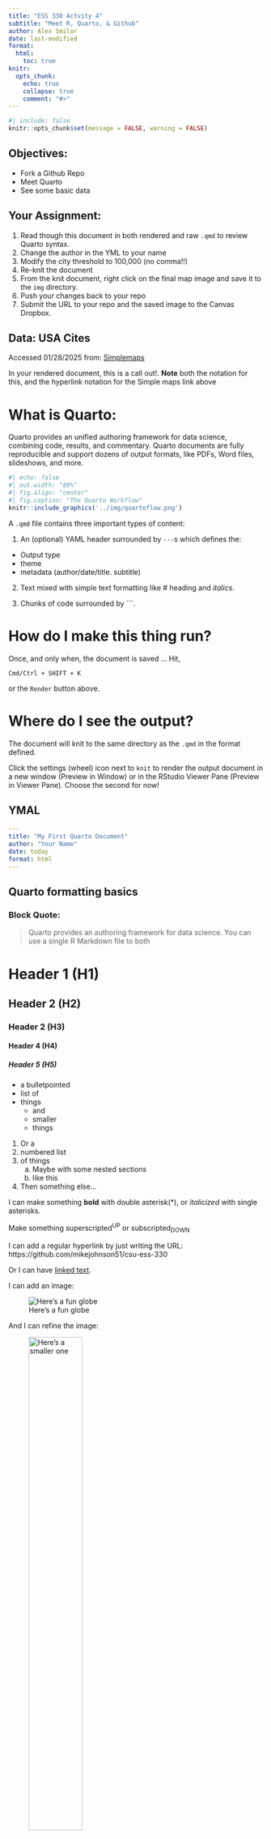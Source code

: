 ```yaml
---
title: "ESS 330 Actvity 4"
subtitle: "Meet R, Quarto, & Github"
author: Alex Smilor
date: last-modified
format:
  html:
    toc: true
knitr:
  opts_chunk: 
    echo: true
    collapse: true
    comment: "#>"
---
```


```r
#| include: false
knitr::opts_chunk$set(message = FALSE, warning = FALSE)
```

## Objectives:

-   Fork a Github Repo
-   Meet Quarto
-   See some basic data

## Your Assignment:

1.  Read though this document in both rendered and raw `.qmd` to review Quarto syntax.
2.  Change the author in the YML to your name
3.  Modify the city threshold to 100,000 (no comma!!)
4.  Re-knit the document
5.  From the knit document, right click on the final map image and save it to the `img` directory.
6.  Push your changes back to your repo
7.  Submit the URL to your repo and the saved image to the Canvas Dropbox.

## Data: USA Cites

Accessed 01/28/2025 from: [Simplemaps](https://simplemaps.com/data/us-cities)

::: callout-note
In your rendered document, this is a call out!. **Note** both the notation for this, and the hyperlink notation for the Simple maps link above
:::

# What is Quarto:

Quarto provides an unified authoring framework for data science, combining code, results, and commentary. Quarto documents are fully reproducible and support dozens of output formats, like PDFs, Word files, slideshows, and more.

```r
#| echo: false
#| out.width: "80%"
#| fig.align: "center"
#| fig.caption: "The Quarto Workflow"
knitr::include_graphics('../img/quartoflow.png')
```

A `.qmd` file contains three important types of content:

1.  An (optional) YAML header surrounded by `---`s which defines the:

-   Output type
-   theme
-   metadata (author/date/title. subtitle)

2.  Text mixed with simple text formatting like \# heading and *italics*.

3.  Chunks of code surrounded by \`\`\`.

# How do I make this thing run?

Once, and only when, the document is saved ... Hit,

`Cmd/Ctrl + SHIFT + K`

or the `Render` button above.

# Where do I see the output?

The document will knit to the same directory as the `.qmd` in the format defined.

Click the settings (wheel) icon next to `knit` to render the output document in a new window (Preview in Window) or in the RStudio Viewer Pane (Preview in Viewer Pane). Choose the second for now!

## YMAL

``` yaml
---
title: "My First Quarto Document"
author: "Your Name"
date: today
format: html
---
```

## Quarto formatting basics

### Block Quote:

> Quarto provides an authoring framework for data science. You can use a single R Markdown file to both

# Header 1 (H1)

## Header 2 (H2)

### Header 2 (H3)

#### Header 4 (H4)

##### Header 5 (H5)

-   a bulletpointed
-   list of
-   things
    -   and
    -   smaller
    -   things

1.  Or a
2.  numbered list
3.  of things
    a.  Maybe with some nested sections
    b.  like this
4.  Then something else...

I can make something **bold** with double asterisk(\*), or *italicized* with single asterisks.

Make something superscripted^UP^ or subscripted~DOWN~

I can add a regular hyperlink by just writing the URL: https://github.com/mikejohnson51/csu-ess-330

Or I can have [linked text](https://github.com/mikejohnson51/csu-ess-330).

I can add an image:

![Here's a fun globe](../img/globe-image.jpg)

And I can refine the image:

![Here's a smaller one](../img/globe-image.jpg){width="50%"}

Or I can use knitr directly!

```r
#| echo: false
knitr::include_graphics('../img/globe-image.jpg')
```

I can also add document breaks with `*****`:

------------------------------------------------------------------------

# Code

These are teasers for where we are going. If the code doesn't yet make sense that is expected!

Focus on what we are doing with Quarto and the exposure to this code and workflow will help when we get to discussing them next week.

## Snippets

All code is run is code snippets. Code snippets can be auto generated with:

`Cmd/Ctrl + Alt + I`

or by clicking "insert" and then "R"

------------------------------------------------------------------------

In each code block, you can add cell options that affect the execution and output of executable code blocks. All options start with `#|` and can be within comments at the top of a block. For example:

``` r
#| eval: false
...
```

The following table summarizes which types of output each option **suppresses**:

| Option           | Run code | Show code | Output | Plots | Messages | Warnings |
|:-----------------|:--------:|:---------:|:------:|:-----:|:--------:|:--------:|
| eval: false      |    X     |           |   X    |   X   |    X     |    X     |
| include: false   |          |     X     |   X    |   X   |    X     |    X     |
| echo: false      |          |     X     |        |       |          |          |
| results: "hide"  |          |           |   X    |       |          |          |
| fig.show: "hide" |          |           |        |   X   |          |          |
| message: false   |          |           |        |       |    X     |          |
| warning: false   |          |           |        |       |          |    X     |

::: callout-note
Quarto supports the creation of markdown tables, look at the qmd file on how to generate the above table
:::

# Inline code:

Read in our data:

```r
#| message: false
#| warning: false
# load tidyverse
# Notice that we can write comments that are not code preceeded by #
library(tidyverse)

# read in city data
# Use the `tab` key to autocomplete paths!
cities <- readr::read_csv('../data/simplemaps_uscities_basicv1.90/uscities.csv')
```

# Exploration

Here we see some basic data exploration tools to see what our data looks like:

```r
#| eval: TRUE

names(cities)
head(cities)
```

# Some basic Data Exploration

With an understanding of the data, lets answers a few questions:

```r
# Which cities are the most dense?
cities  |> 
  select(city, state_id, population, density)  |> 
  arrange(-density)  |> 
  head()

# Which cities have the most people?
cities  |> 
  select(city, state_id, population, density) |> 
  arrange(-population)  |> 
  head()
```

## In line code:

```r
#| echo: false
threshold <- 100000

big_cities <-  cities |> 
  filter(population > threshold)  |> 
  filter(!state_name %in% c("Alaska", "Hawaii", "Puerto Rico"))
```

We can evaluate R variables and code in-line. For example, there are `r nrow(big_cities)` cities with a population greater then `r formatC(threshold, format="d", big.mark=",")`.

Here is a map!

```r
#| echo: false

big_cities  |>  
  ggplot() + 
  aes(x = lng, y = lat) + 
  geom_point(aes(size = population, color = density)) + 
  scale_color_gradient(low = "blue", high = "red") + 
  labs(title = "USA Cities Population Stats",
       subtitle = paste("Cities bigger then:", 
                        formatC(threshold, format="d", big.mark=","),
                        "people"),
       caption = paste("Made by:", rmarkdown::metadata$author, "- ESS 330"),
       x="",
       y = "") + 
  theme_bw()
```
